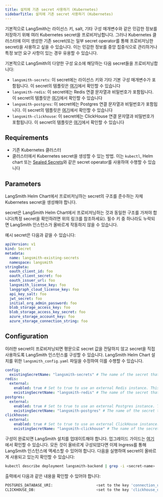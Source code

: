 ```yaml
---
title: 설치에 기존 secret 사용하기 (Kubernetes)
sidebarTitle: 설치에 기존 secret 사용하기 (Kubernetes)
---
```


기본적으로 LangSmith는 라이선스 키, salt, 기타 구성 매개변수와 같은 민감한 정보를 저장하기 위해 여러 Kubernetes secret을 프로비저닝합니다. 그러나 Kubernetes 클러스터에 이미 생성한 기존 secret(또는 일부 secret operator를 통해 프로비저닝한 secret)을 사용하고 싶을 수 있습니다. 이는 민감한 정보를 중앙 집중식으로 관리하거나 특정 보안 요구 사항이 있는 경우 유용할 수 있습니다.

기본적으로 LangSmith의 다양한 구성 요소에 해당하는 다음 secret들을 프로비저닝합니다:

* `langsmith-secrets`: 이 secret에는 라이선스 키와 기타 기본 구성 매개변수가 포함됩니다. 이 secret의 템플릿은 [여기](https://github.com/langchain-ai/helm/blob/main/charts/langsmith/templates/secrets.yaml)에서 확인할 수 있습니다
* `langsmith-redis`: 이 secret에는 Redis 연결 문자열과 비밀번호가 포함됩니다. 이 secret의 템플릿은 [여기](https://github.com/langchain-ai/helm/blob/main/charts/langsmith/templates/redis/secrets.yaml)에서 확인할 수 있습니다
* `langsmith-postgres`: 이 secret에는 Postgres 연결 문자열과 비밀번호가 포함됩니다. 이 secret의 템플릿은 [여기](https://github.com/langchain-ai/helm/blob/main/charts/langsmith/templates/postgres/secrets.yaml)에서 확인할 수 있습니다
* `langsmith-clickhouse`: 이 secret에는 ClickHouse 연결 문자열과 비밀번호가 포함됩니다. 이 secret의 템플릿은 [여기](https://github.com/langchain-ai/helm/blob/main/charts/langsmith/templates/clickhouse/secrets.yaml)에서 확인할 수 있습니다

## Requirements

* 기존 Kubernetes 클러스터
* 클러스터에서 Kubernetes secret을 생성할 수 있는 방법. 이는 `kubectl`, Helm chart 또는 [Sealed Secrets](https://github.com/bitnami-labs/sealed-secrets)와 같은 secret operator를 사용하여 수행할 수 있습니다

## Parameters

LangSmith Helm Chart에서 프로비저닝하는 secret의 구조를 준수하는 자체 Kubernetes secret을 생성해야 합니다.

<Warning>
secret은 LangSmith Helm Chart에서 프로비저닝하는 것과 동일한 구조를 가져야 합니다(특정 secret을 확인하려면 위의 링크를 참조하세요). 필수 키 중 하나라도 누락되면 LangSmith 인스턴스가 올바르게 작동하지 않을 수 있습니다.
</Warning>

예시 secret은 다음과 같을 수 있습니다:

```yaml
apiVersion: v1
kind: Secret
metadata:
  name: langsmith-existing-secrets
  namespace: langsmith
stringData:
  oauth_client_id: foo
  oauth_client_secret: foo
  oauth_issuer_url: foo
  langsmith_license_key: foo
  langgraph_cloud_license_key: foo
  api_key_salt: foo
  jwt_secret: foo
  initial_org_admin_password: foo
  blob_storage_access_key: foo
  blob_storage_access_key_secret: foo
  azure_storage_account_key: foo
  azure_storage_connection_string: foo
```

## Configuration

이러한 secret이 프로비저닝되면 평문으로 secret 값을 전달하지 않고 secret을 직접 사용하도록 LangSmith 인스턴스를 구성할 수 있습니다. LangSmith Helm Chart 설치를 위한 `langsmith_config.yaml` 파일을 수정하여 이를 수행할 수 있습니다.

```yaml
config:
  existingSecretName: "langsmith-secrets" # The name of the secret that contains the license key and other basic configuration parameters
redis:
  external:
    enabled: true # Set to true to use an external Redis instance. This secret is only needed if you are using an external Redis instance
    existingSecretName: "langsmith-redis" # The name of the secret that contains the Redis connection string and password
postgres:
  external:
    enabled: true # Set to true to use an external Postgres instance. This secret is only needed if you are using an external Postgres instance
    existingSecretName: "langsmith-postgres" # The name of the secret that contains the Postgres connection string and password
clickhouse:
  external:
    enabled: true # Set to true to use an external ClickHouse instance. This secret is only needed if you are using an external ClickHouse instance
    existingSecretName: "langsmith-clickhouse" # The name of the secret that contains the ClickHouse connection string and password
```

구성이 완료되면 LangSmith 설치를 업데이트해야 합니다. 업그레이드 가이드는 [여기](/langsmith/self-host-upgrades)에서 확인할 수 있습니다. 모든 것이 올바르게 구성되었다면 이제 Ingress를 통해 LangSmith 인스턴스에 액세스할 수 있어야 합니다. 다음을 실행하여 secret이 올바르게 사용되고 있는지 확인할 수 있습니다:

```bash
kubectl describe deployment langsmith-backend | grep -i <secret-name>
```

출력에서 다음과 같은 내용을 확인할 수 있어야 합니다:

```bash
POSTGRES_DATABASE_URI:                    <set to the key 'connection_url' in secret <your-secret-name>  Optional: false
CLICKHOUSE_DB:                            <set to the key 'clickhouse_db' in secret <your-secret-name>   Optional: false
```